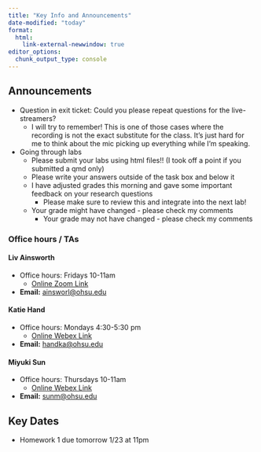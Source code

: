 ```yaml
---
title: "Key Info and Announcements"
date-modified: "today"
format: 
  html:
    link-external-newwindow: true
editor_options: 
  chunk_output_type: console
---
```


## Announcements

- Question in exit ticket: Could you please repeat questions for the live-streamers?
  - I will try to remember! This is one of those cases where the recording is not the exact substitute for the class. It's just hard for me to think about the mic picking up everything while I'm speaking.

- Going through labs
  - Please submit your labs using html files!! (I took off a point if you submitted a qmd only)
  - Please write your answers outside of the task box and below it
  - I have adjusted grades this morning and gave some important feedback on your research questions
    - Please make sure to review this and integrate into the next lab!
  - Your grade might have changed - please check my comments
    - Your grade may not have changed - please check my comments

### Office hours / TAs 
#### Liv Ainsworth

- Office hours: Fridays 10-11am
  - [Online Zoom Link](https://pdx.zoom.us/my/lainswo)
- **Email:** [ainsworl@ohsu.edu](mailto:ainsworl@ohsu.edu)

#### Katie Hand

- Office hours: Mondays 4:30-5:30 pm 
  - [Online Webex Link](https://ohsu.webex.com/ohsu/j.php?MTID=mde106aeb839ffbab53e77f01bb4590ae)
- **Email:** [handka@ohsu.edu](mailto:handka@ohsu.edu)

#### Miyuki Sun

- Office hours: Thursdays 10-11am
  - [Online Webex Link](https://ohsu.webex.com/ohsu/j.php?MTID=m6d92cdf0b5ce1bdedc0fdb0ec4efb568)
- **Email:** [sunm@ohsu.edu](mailto:sunm@ohsu.edu)

## Key Dates

- Homework 1 due tomorrow 1/23 at 11pm